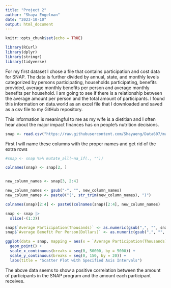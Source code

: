 ```yaml
---
title: "Project 2"
author: "Shaya Engelman"
date: "2023-10-10"
output: html_document
---
```


```r
knitr::opts_chunk$set(echo = TRUE)
```

```r
library(RCurl)
library(dplyr)
library(stringr)
library(tidyverse)
```
For my first dataset I chose a file that contains participation and cost data for SNAP. The data is further divided by annual, state, and monthly levels categorized by persons participating, households participating, benefits provided, average monthly benefits per person and average monthly benefits per household. I am going to see if there is a relationship between the average amount per person and the total amount of participants. I found this information on data.world as an excel file that I downloaded and saved as a csv file to my GitHub repository.

This information is meaningful to me as my wife is a dietitian and I often hear about the major impact finances has on people's nutrition decisions.
```r
snap <- read.csv("https://raw.githubusercontent.com/Shayaeng/Data607/main/Project2/SNAPsummary.csv")

```

First I will name these columns with the proper names and get rid of the extra rows

```r
#snap <- snap %>% mutate_all(~na_if(., ""))

colnames(snap) <- snap[2, ]


new_column_names <- snap[3, 2:4]

new_column_names <- gsub("-", "", new_column_names)
new_column_names <- paste0("(", str_trim(new_column_names), ")")

colnames(snap)[2:4] <- paste0(colnames(snap)[2:4], new_column_names)

snap <- snap |>
  slice(-(1:3))

```

```r

snap$`Average Participation(Thousands)` <- as.numeric(gsub(",", "", snap$`Average Participation(Thousands)`))
snap$`Average Benefit Per Person(Dollars)` <- as.numeric(gsub(",", "", snap$`Average Benefit Per Person(Dollars)`))

ggplot(data = snap, mapping = aes(x = `Average Participation(Thousands)`, y = `Average Benefit Per Person(Dollars)`)) +
  geom_point() +
  scale_x_continuous(breaks = seq(0, 50000, by = 5000)) + 
  scale_y_continuous(breaks = seq(0, 150, by = 20)) + 
  labs(title = "Scatter Plot with Specified Axis Intervals")
```

The above data seems to show a positive correlation between the amount of participants in the SNAP program and the amount each participant receives.
